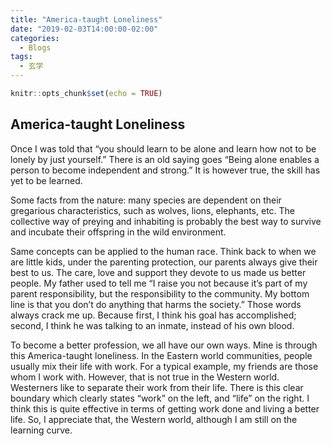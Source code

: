 ```yaml
---
title: "America-taught Loneliness"
date: "2019-02-03T14:00:00-02:00"
categories:
  - Blogs
tags:
  - 玄学
---
```


```r
knitr::opts_chunk$set(echo = TRUE)
```


## America-taught Loneliness


Once I was told that “you should learn to be alone and learn how not to be lonely by just yourself.” There is an old saying goes “Being alone enables a person to become independent and strong.” It is however true, the skill has yet to be learned.

Some facts from the nature: many species are dependent on their gregarious characteristics, such as wolves, lions, elephants, etc. The collective way of preying and inhabiting is probably the best way to survive and incubate their offspring in the wild environment.

Same concepts can be applied to the human race. Think back to when we are little kids, under the parenting protection, our parents always give their best to us. The care, love and support they devote to us made us better people. My father used to tell me “I raise you not because it’s part of my parent responsibility, but the responsibility to the community. My bottom line is that you don’t do anything that harms the society.” Those words always crack me up. Because first, I think his goal has accomplished; second, I think he was talking to an inmate, instead of his own blood. 

To become a better profession, we all have our own ways. Mine is through this America-taught loneliness. In the Eastern world communities, people usually mix their life with work. For a typical example, my friends are those whom I work with. However, that is not true in the Western world. Westerners like to separate their work from their life. There is this clear boundary which clearly states “work” on the left, and “life” on the right. I think this is quite effective in terms of getting work done and living a better life. So, I appreciate that, the Western world, although I am still on the learning curve. 







